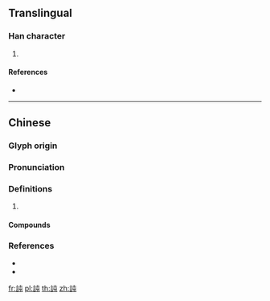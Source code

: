 {{character info/new}}
==Translingual==

===Han character===
{{Han char|rn=149|rad=言|as=04|sn=11|four=05617|canj=YRPU}}

# {{defn|Han|sort=言04}}

====References====
* {{Han ref|kx=1151.130|dkj=35296|dj=1618.020|hdz=63945.060|uh=8A30|ud=35376|bh=D7C9|bd=55241}}

----

==Chinese==
{{zh-forms}}

===Glyph origin===
{{Han etym}}

===Pronunciation===
{{zh-pron
|m=zhùn
|c=zeon1,zeon3
|mc=y
|oc=y
|cat=
}}
{{zh-attn-split}}

===Definitions===
{{zh-hanzi}}

# {{zh-only|訰訰}}

====Compounds====
{{zh-der|訰訰}}

===References===
* {{R:twedu|B04637}}
* {{R:yue:mfccd}}

[[fr:訰]]
[[pl:訰]]
[[th:訰]]
[[zh:訰]]